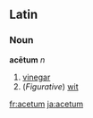==Latin==
===Noun===
'''acētum''' ''n''

# [[vinegar]]
# (''Figurative'') [[wit]]

[[fr:acetum]]
[[ja:acetum]]